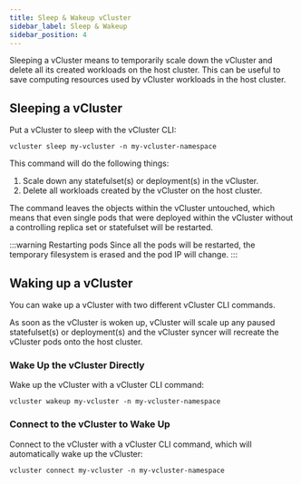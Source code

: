 ```yaml
---
title: Sleep & Wakeup vCluster
sidebar_label: Sleep & Wakeup
sidebar_position: 4
---
```


Sleeping a vCluster means to temporarily scale down the vCluster and delete all its created workloads on the host cluster. This can be useful to save computing resources used by vCluster workloads in the host cluster.

## Sleeping a vCluster

Put a vCluster to sleep with the vCluster CLI: 

```
vcluster sleep my-vcluster -n my-vcluster-namespace
```

This command will do the following things:
1. Scale down any statefulset(s) or deployment(s) in the vCluster.  
2. Delete all workloads created by the vCluster on the host cluster.

The command leaves the objects within the vCluster untouched, which means that even single pods that were deployed within the vCluster without a controlling replica set or statefulset will be restarted.

:::warning Restarting pods
Since all the pods will be restarted, the temporary filesystem is erased and the pod IP will change.
:::

## Waking up a vCluster

You can wake up a vCluster with two different vCluster CLI commands. 

As soon as the vCluster is woken up, vCluster will scale up any paused statefulset(s) or deployment(s) and the vCluster syncer will recreate the vCluster pods onto the host cluster.

### Wake Up the vCluster Directly

Wake up the vCluster with a vCluster CLI command:

```
vcluster wakeup my-vcluster -n my-vcluster-namespace
```

### Connect to the vCluster to Wake Up

Connect to the vCluster with a vCluster CLI command, which will automatically wake up the vCluster:

```
vcluster connect my-vcluster -n my-vcluster-namespace
```


